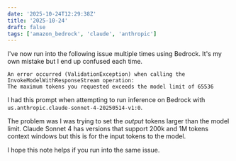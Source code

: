 ```yaml
---
date: '2025-10-24T12:29:38Z'
title: '2025-10-24'
draft: false
tags: ['amazon_bedrock', 'claude', 'anthropic']
---
```


I've now run into the following issue multiple times using Bedrock.
It's my own mistake but I end up confused each time.

```text
An error occurred (ValidationException) when calling the InvokeModelWithResponseStream operation:
The maximum tokens you requested exceeds the model limit of 65536
```

I had this prompt when attempting to run inference on Bedrock with `us.anthropic.claude-sonnet-4-20250514-v1:0`.

The problem was I was trying to set the _output_ tokens larger than the model limit.
Claude Sonnet 4 has versions that support 200k and 1M tokens context windows but this is for the input tokens to the model.

I hope this note helps if you run into the same issue.
